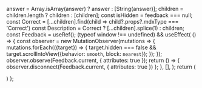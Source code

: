 
  answer = Array.isArray(answer) ? answer : [String(answer)];
  children = children.length ? children : [children];
  const isHidden = feedback === null;
  const Correct = [...children].find(child => child?.props?.mdxType === 'Correct')
  const Description = Correct ? [...children].splice(1) : children;
  const Feedback = useRef();
  (typeof window !== undefined) && useEffect(
    () => {
      const observer = new MutationObserver(mutations => {
        mutations.forEach(({target}) => {
          target.hidden === false
          && target.scrollIntoView({behavior: `smooth`, block: `nearest`});
        });
      });
      observer.observe(Feedback.current, { attributes: true });
      return () => {
        observer.disconnect(Feedback.current, { attributes: true })
      };
    },
    [],
  );
  return (
    <div ref={Feedback} hidden={isHidden} className="feedback">
      <h2 className="sr-only">풀이 결과</h2>
      <div className="feedback__result">
        {
          feedback
          ? (<svg xmlns="http://www.w3.org/2000/svg" viewBox="0 0 48 48" width="240px" height="240px"><path fill="#4caf50" d="M44,24c0,11.045-8.955,20-20,20S4,35.045,4,24S12.955,4,24,4S44,12.955,44,24z"/><path fill="#ccff90" d="M34.602,14.602L21,28.199l-5.602-5.598l-2.797,2.797L21,33.801l16.398-16.402L34.602,14.602z"/></svg>)
          : (<svg xmlns="http://www.w3.org/2000/svg" viewBox="0 0 48 48" width="240px" height="240px"><path fill="#f44336" d="M44,24c0,11.045-8.955,20-20,20S4,35.045,4,24S12.955,4,24,4S44,12.955,44,24z"/><path fill="#fff" d="M29.656,15.516l2.828,2.828l-14.14,14.14l-2.828-2.828L29.656,15.516z"/><path fill="#fff" d="M32.484,29.656l-2.828,2.828l-14.14-14.14l2.828-2.828L32.484,29.656z"/></svg>)
        }
        {
          feedback ? "정답입니다!" : "아쉽지만 틀렸어요 ㅠㅠ"
        }
      </div>
      {
        feedback
        ? ""
        : (
          <p className="feedback__answer">
            정답은 <strong>{ answer.join(", ") }</strong> 입니다.
          </p>
        )
      }
      {
        feedback === false && Correct
        ? (
            <div className="feedback__correct">
              {Correct}
            </div>
          )
        : ""
      }
      {
        Description
        ? (
            <div className="feedback__desc">
              <h3 className="feedback__desc__heading">📢 더 알아보기</h3>
              {Description}
            </div>
          )
        : ""
      }
    </div>
  )
};